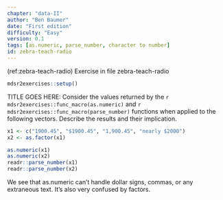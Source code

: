 ```yaml
---
chapter: "data-II"
author: "Ben Baumer"
date: "First edition" 
difficulty: "Easy"
version: 0.1
tags: [as.numeric, parse_number, character to number]
id: zebra-teach-radio 
---
```


(ref:zebra-teach-radio) Exercise in file zebra-teach-radio

```r
mdsr2exercises::setup()
```

TITLE GOES HERE: Consider the values returned by the `r mdsr2exercises::func_macro(as.numeric)` and `r mdsr2exercises::func_macro(parse_number)` functions when applied to the following vectors.  Describe the results and their implication.

```r
x1 <- c("1900.45", "$1900.45", "1,900.45", "nearly $2000")
x2 <- as.factor(x1)
```

<!--begin-answer-->

```r
as.numeric(x1)
as.numeric(x2)
readr::parse_number(x1)
readr::parse_number(x2)
```

We see that as.numeric can't handle dollar signs, commas, or any extraneous text.  It's also  very confused by factors.
<!--end-answer-->


